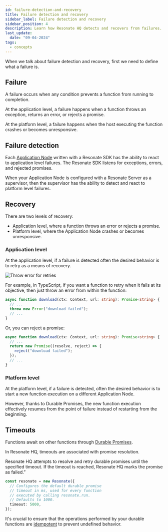 ```yaml
---
id: failure-detection-and-recovery
title: Failure detection and recovery
sidebar_label: Failure detection and recovery
sidebar_position: 4
description: Learn how Resonate HQ detects and recovers from failures.
last_update:
  date: "09-04-2024"
tags:
  - concepts
---
```


When we talk about failure detection and recovery, first we need to define what a failure is.

## Failure

A failure occurs when any condition prevents a function from running to completion.

At the application level, a failure happens when a function throws an exception, returns an error, or rejects a promise.

At the platform level, a failure happens when the host executing the function crashes or becomes unresponsive.

## Failure detection

Each [Application Node](/concepts/application-node) written with a Resonate SDK has the ability to react to application level failures.
The Resonate SDK listens for exceptions, errors, and rejected promises.

When your Application Node is configured with a Resonate Server as a supervisor, then the supervisor has the ability to detect and react to platform level failures.

## Recovery

There are two levels of recovery:

- Application level, where a function throws an error or rejects a promise.
- Platform level, where the Application Node crashes or becomes unresponsive.

### Application level

At the application level, if a failure is detected often the desired behavior is to retry as a means of recovery.

<div style={{ maxWidth: "800px", margin: "0 auto" }}>
  <img src="/img/throw-error-for-retries.svg" alt="Throw error for retries" />
</div>

For example, in TypeScript, if you want a function to retry when it fails at its objective, then just throw an error from within the function:

```typescript
async function download(ctx: Context, url: string): Promise<string> {
  // ...
  throw new Error("download failed");
  // ...
}
```

Or, you can reject a promise:

```typescript
async function download(ctx: Context, url: string): Promise<string> {
  // ...
  return new Promise((resolve, reject) => {
    reject("download failed");
  });
  // ...
}
```

### Platform level

At the platform level, if a failure is detected, often the desired behavior is to start a new function execution on a different Application Node.

However, thanks to Durable Promises, the new function execution effectively resumes from the point of failure instead of restarting from the beginning.

## Timeouts

Functions await on other functions through [Durable Promises](/concepts/durable-promise).

In Resonate HQ, timeouts are associated with promise resolution.

Resonate HQ attempts to resolve and retry durable promises until the specified timeout.
If the timeout is reached, Resonate HQ marks the promise as failed.”

```ts
const resonate = new Resonate({
  // Configures the default durable promise
  // timeout in ms, used for every function
  // executed by calling resonate.run.
  // Defaults to 1000.
  timeout: 5000,
});
```

It's crucial to ensure that the operations performed by your durable functions are [idempotent](https://blog.bitsrc.io/design-an-idempotent-api-in-2024-d4a3cf8d8bf2) to prevent undefined behavior.
